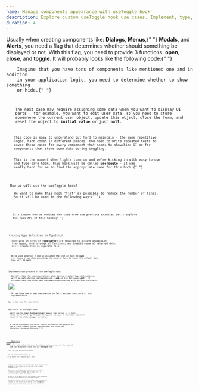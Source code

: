 ```yaml
---
name: Manage components appearance with useToggle hook
description: Explore custom useToggle hook use cases. Implement, type, and test it. Compare code before and after useToggle implementation for a clear understanding.
duration: 4
---
```


<Prelude label="Let's understand why you may need the useToggle hook">
  <M>
    Usually when creating components like: <B>Dialogs</B>, <B>Menus</B>,{" "}
    <B>Modals</B>, and <B>Alerts</B>, you need a flag that determines whether
    should something be displayed or not. With this flag, you need to provide 3
    functions: <B>open</B>, <B>close</B>, and <B>toggle</B>. It will probably
    looks like the following code:{" "}
  </M>
  <Code
    mode="dynamic"
    linesCount={15}
    lang="tsx"
    src="https://raw.githubusercontent.com/polubis/Dream-stack-for-React-dev/article/Manage-components-appearance-with-useToggle-hook/system/libs/figa-hooks/src/lib/use-toggle/snippets/1.tsx"
  />
  <M>
    Imagine that you have tons of components like mentioned one and in addition
    in your application logic, you need to determine whether to show something
    or hide.{" "}
  </M>
  <Code
    mode="dynamic"
    linesCount={13}
    lang="tsx"
    src="https://raw.githubusercontent.com/polubis/Dream-stack-for-React-dev/article/Manage-components-appearance-with-useToggle-hook/system/libs/figa-hooks/src/lib/use-toggle/snippets/2.tsx"
  />
  <M>
    The next case may require assigning some data when you want to display UI
    parts - for example, you want to edit user data, so you need to store
    somewhere the current user object, update this object, close the form, and
    reset the object to <B>initial value</B> or just <B>null</B>.
  </M>
  <Code
    mode="dynamic"
    linesCount={23}
    lang="tsx"
    src="https://raw.githubusercontent.com/polubis/Dream-stack-for-React-dev/article/Manage-components-appearance-with-useToggle-hook/system/libs/figa-hooks/src/lib/use-toggle/snippets/3.tsx"
  />
  <M>
    This code is easy to understand but hard to maintain - the same repetitive
    logic, hard coded in different places. You need to write repeated tests to
    cover these cases for every component that needs to show/hide UI or for
    components that store some data during toggling.
  </M>
  <M>
    This is the moment when lights turn on and we're kicking in with easy to use
    and type-safe hook. This hook will be called <B>useToggle</B> - it was
    really hard for me to find the appropriate name for this hook.{" "}
  </M>
</Prelude>

<Section>
  <XL>How we will use the useToggle hook?</XL>
  <M>
    We want to make this hook "flat" as possible to reduce the number of lines.
    So it will be used in the following way:{" "}
  </M>
  <Code description="Have we used a vacuum cleaner?" mode="dynamic" linesCount={12} lang="tsx" src="https://raw.githubusercontent.com/polubis/Dream-stack-for-React-dev/article/Manage-components-appearance-with-useToggle-hook/system/libs/figa-hooks/src/lib/use-toggle/snippets/4.tsx"/>

  <M>
    It's insane how we reduced the code from the previous example. Let's explore
    the full API of this hook:{" "}
  </M>
  <Code mode="dynamic" linesCount={29} lang="ts" src="https://raw.githubusercontent.com/polubis/Dream-stack-for-React-dev/article/Manage-components-appearance-with-useToggle-hook/system/libs/figa-hooks/src/lib/use-toggle/snippets/5.tsx"/>
</Section>

<Section>
  <XL>Creating type definitions in TypeScript</XL>
  <M>
    Contracts in terms of <B>type-safety</B> are required to achieve protection
    from typos, invalid usage of functions, and invalid usage of returned data.
    Let's create them in separate file:
  </M>
  <Code
    mode="dynamic"
    linesCount={24}
    lang="ts"
    src="https://raw.githubusercontent.com/polubis/Dream-stack-for-React-dev/article/Manage-components-appearance-with-useToggle-hook/system/libs/figa-hooks/src/lib/use-toggle/snippets/6.tsx"
  />
  <M>
    We've used generics <B>T</B> and we assigned the initial type to <B>null</B>
    . It means if we skip providing the generic type to hook, the default data
    type will be <B>null</B>.
  </M>
</Section>

<Section>
  <XL>Implementation process of the useToggle hook</XL>
  <M>
    Now it's time for implementation. With before-created type definitions,
    we'll be safe during implementation. <B>Look</B> at the following <B>gif</B>{" "}
    to understand the order and implementation process with defined contracts.
  </M>
  <Image
    rolled src="https://raw.githubusercontent.com/polubis/Dream-stack-for-React-dev/article/Manage-components-appearance-with-useToggle-hook/system/libs/figa-hooks/src/lib/use-toggle/snippets/1.gif" />
  <M>
    Ok, we know how it was implemented so let's explain each part of this
    implementation.
  </M>
  <Code
    mode="dynamic"
    linesCount={46}
    lang="ts"
    src="https://raw.githubusercontent.com/polubis/Dream-stack-for-React-dev/article/Manage-components-appearance-with-useToggle-hook/system/libs/figa-hooks/src/lib/use-toggle/snippets/7.tsx"
  />
  <M>Now is the time for unit tests!</M>
</Section>

<Section>
  <XL>Unit tests for useToggle hook</XL>
  <M>
    We'll use the <B>react-testing-library</B> module that allows us to test
    hooks. We'll try to go through the typical use case of this hook and we'll
    check if the state changed correctly.
  </M>
  <Code
    mode="dynamic"
    linesCount={53}
    lang="ts"
    src="https://raw.githubusercontent.com/polubis/Dream-stack-for-React-dev/article/Manage-components-appearance-with-useToggle-hook/system/libs/figa-hooks/src/lib/use-toggle/snippets/8.tsx"
  />
  <M>
    We started by assigning the initial state to our hook via configuration and
    then we closed, opened, toggled, and reassigned data. After each
    interaction, we checked the state.{" "}
  </M>
</Section>

<Example label="Final result">
  <M>
    <A
      href="https://github.com/polubis/Dream-stack-for-React-dev/tree/article/Manage-components-appearance-with-useToggle-hook/system/libs/figa-hooks/src/lib/use-toggle"
      outside
    >
      Repository
    </A>{" "}
    to play with implemented code. In addition below you have all the required
    code Copy and paste it and just use <B>useToggle</B> hook.
  </M>
  <M>Look at type definitions file. </M>
  <Code
    description="defs.ts"
    rolled
    linesCount={21}
    mode="dynamic"
    src="https://raw.githubusercontent.com/polubis/Dream-stack-for-React-dev/article/Manage-components-appearance-with-useToggle-hook/system/libs/figa-hooks/src/lib/use-toggle/defs.ts"
    lang="ts"
  />
  <M>Now the implementation kicks in. </M>
  <Code
    description="use-toggle.ts"
    rolled
    linesCount={29}
    mode="dynamic"
    src="https://raw.githubusercontent.com/polubis/Dream-stack-for-React-dev/article/Manage-components-appearance-with-useToggle-hook/system/libs/figa-hooks/src/lib/use-toggle/use-toggle.ts"
    lang="ts"
  />
  <M>In the end the really important part - tests.</M>
  <Code
    description="use-toggle.test.ts"
    rolled
    linesCount={74}
    mode="dynamic"
    src="https://raw.githubusercontent.com/polubis/Dream-stack-for-React-dev/article/Manage-components-appearance-with-useToggle-hook/system/libs/figa-hooks/src/lib/use-toggle/use-toggle.test.ts"
    lang="ts"
  />
</Example>

<Summary label="What did we learn in this lesson?">
  <M>
    As you have probably seen, sometimes simple logic can be frustrating to work
    with if you need to repeat such logic in different places. This simple{" "}
    <B>useToggle</B> hook shows how you can wrap such logic inside a reusable,
    independent being.{" "}
  </M>
  <M>
    What scenarios can be handled with this utility? It may be useful in
    creating any components like <B>Modal</B>, <B>Menu</B>, in simple words - to
    create something that appears and disappears.
  </M>
  <M>
    In addition, we can assign additional data that may be useful when dealing
    with real business requirements or more complex components.
  </M>
  <M>
    Everything is tested in a single place, so next time when you'll test your
    components you need to focus only on checking - is the <B>useToggle</B> hook
    used? If yes, you can skip testing these flags and data setup in your
    application/presentation-related components.
  </M>
</Summary>
